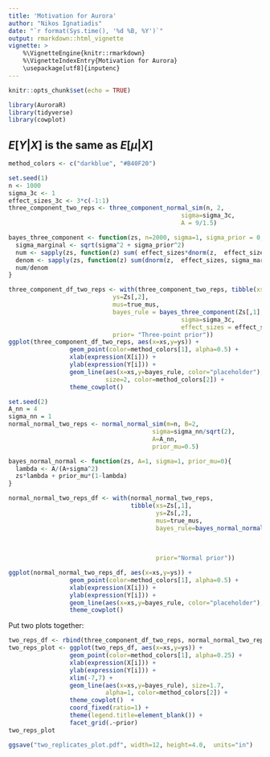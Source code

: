 ```yaml
---
title: 'Motivation for Aurora'
author: "Nikos Ignatiadis"
date: "`r format(Sys.time(), '%d %B, %Y')`"
output: rmarkdown::html_vignette
vignette: >
    %\VignetteEngine{knitr::rmarkdown}
    %\VignetteIndexEntry{Motivation for Aurora}
    \usepackage[utf8]{inputenc}
---
```




```r
knitr::opts_chunk$set(echo = TRUE)
```

```r
library(AuroraR)
library(tidyverse)
library(cowplot)
```


##    $E[Y|X]$ is the same as $E[\mu | X]$

```r
method_colors <- c("darkblue", "#B40F20")

set.seed(1)
n <- 1000
sigma_3c <- 1
effect_sizes_3c <- 3*c(-1:1)
three_component_two_reps <- three_component_normal_sim(n, 2,
                                                sigma=sigma_3c, 
                                                A = 9/1.5)

bayes_three_component <- function(zs, n=2000, sigma=1, sigma_prior = 0, effect_sizes = 3*(-1:1)){
  sigma_marginal <- sqrt(sigma^2 + sigma_prior^2)
  num <- sapply(zs, function(z) sum( effect_sizes*dnorm(z,  effect_sizes, sigma_marginal)))
  denom <- sapply(zs, function(z) sum(dnorm(z,  effect_sizes, sigma_marginal)))
  num/denom
}

three_component_df_two_reps <- with(three_component_two_reps, tibble(xs=Zs[,1],
                             ys=Zs[,2], 
                             mus=true_mus,
                             bayes_rule = bayes_three_component(Zs[,1], 
                                                sigma=sigma_3c, 
                                                effect_sizes = effect_sizes_3c), 
                             prior= "Three-point prior"))
ggplot(three_component_df_two_reps, aes(x=xs,y=ys)) +
                 geom_point(color=method_colors[1], alpha=0.5) + 
                 xlab(expression(X[i])) + 
                 ylab(expression(Y[i])) + 
                 geom_line(aes(x=xs,y=bayes_rule, color="placeholder"),
                           size=2, color=method_colors[2]) + 
                 theme_cowplot() 
```


```r
set.seed(2)
A_nn = 4
sigma_nn = 1
normal_normal_two_reps <- normal_normal_sim(m=n, B=2,
                                        sigma=sigma_nn/sqrt(2),
                                        A=A_nn,
                                        prior_mu=0.5)

bayes_normal_normal <- function(zs, A=1, sigma=1, prior_mu=0){
  lambda <- A/(A+sigma^2)
  zs*lambda + prior_mu*(1-lambda)
}

normal_normal_two_reps_df <- with(normal_normal_two_reps,
                                  tibble(xs=Zs[,1],
                                         ys=Zs[,2], 
                                         mus=true_mus,
                                         bayes_rule=bayes_normal_normal(Zs[,1],
                                                                        A=A_nn,
                                                                        sigma=sigma_nn,
                                                                        prior_mu=0.5),
                                         prior="Normal prior"))

ggplot(normal_normal_two_reps_df, aes(x=xs,y=ys)) +
                 geom_point(color=method_colors[1], alpha=0.5) + 
                 xlab(expression(X[i])) + 
                 ylab(expression(Y[i])) + 
                 geom_line(aes(x=xs,y=bayes_rule, color="placeholder"), size=2, color=method_colors[2]) + 
                 theme_cowplot() 
```

Put two plots together:
```r
two_reps_df <- rbind(three_component_df_two_reps, normal_normal_two_reps_df )
two_reps_plot <- ggplot(two_reps_df, aes(x=xs,y=ys)) +
                 geom_point(color=method_colors[1], alpha=0.25) + 
                 xlab(expression(X[i])) + 
                 ylab(expression(Y[i])) + 
                 xlim(-7,7) + 
                 geom_line(aes(x=xs,y=bayes_rule), size=1.7,
                           alpha=1, color=method_colors[2]) +  
                 theme_cowplot()  +
                 coord_fixed(ratio=1) +
                 theme(legend.title=element_blank()) +
                 facet_grid(.~prior) 
two_reps_plot
```

```r
ggsave("two_replicates_plot.pdf", width=12, height=4.0,  units="in")
```
